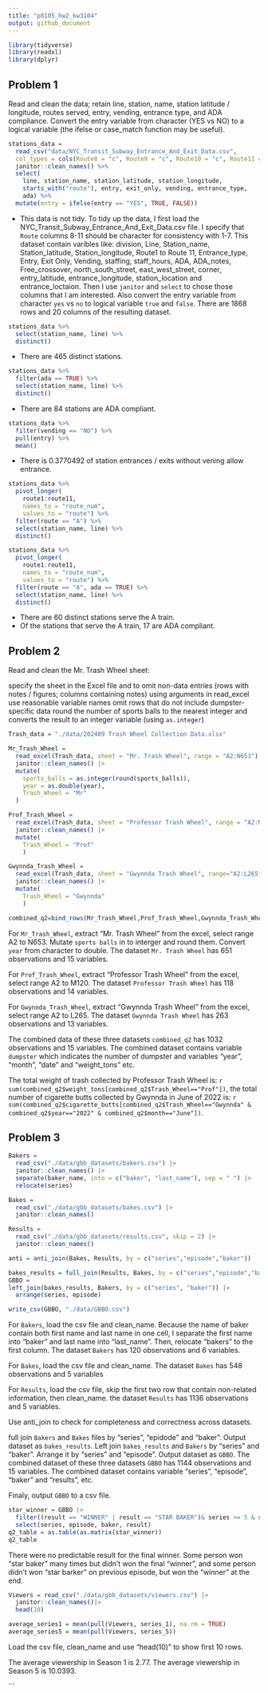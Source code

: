 ```yaml
---
title: "p8105_hw2_kw3104"
output: github_document
---
```


```r
library(tidyverse)
library(readxl)
library(dplyr)
```

## Problem 1
Read and clean the data; retain line, station, name, station latitude / longitude, routes served, entry, vending, entrance type, and ADA compliance. Convert the entry variable from character (YES vs NO) to a logical variable (the ifelse or case_match function may be useful).

```r
stations_data = 
  read_csv("data/NYC_Transit_Subway_Entrance_And_Exit_Data.csv", 
  col_types = cols(Route8 = "c", Route9 = "c", Route10 = "c", Route11 = "c")) %>% 
  janitor::clean_names() %>% 
  select(
    line, station_name, station_latitude, station_longitude, 
    starts_with("route"), entry, exit_only, vending, entrance_type, 
    ada) %>% 
  mutate(entry = ifelse(entry == "YES", TRUE, FALSE))
```
* This data is not tidy. To tidy up the data, I first load the NYC_Transit_Subway_Entrance_And_Exit_Data.csv file. I specify that `Route` columns 8-11 should be character for consistency with 1-7.  This dataset contain varibles like: division, Line, Station_name, Station_latitude, Station_longitude, Route1 to Route 11, Entrance_type, Entry, Exit Only, Vending, staffing, staff_hours, ADA, ADA_notes, Free_crossover, north_south_street, east_west_street, corner, entry_latitude, entrance_longitude, station_location and entrance_loctaion. Then I use `janitor` and `select` to chose those columns that I am interested. Also convert the entry variable from character `yes` vs `no` to logical variable `true` and `false`. There are 1868 rows and 20 columns of the resulting dataset. 


```r
stations_data %>%  
  select(station_name, line) %>%  
  distinct()
```
* There are 465 distinct stations.

```r
stations_data %>%  
  filter(ada == TRUE) %>%  
  select(station_name, line) %>%  
  distinct()
```
* There are 84 stations are ADA compliant.

```r
stations_data %>%  
  filter(vending == "NO") %>% 
  pull(entry) %>%  
  mean()
```
* There is 0.3770492 of station entrances / exits without vening allow entrance.

```r
stations_data %>%  
  pivot_longer(
    route1:route11,
    names_to = "route_num",
    values_to = "route") %>% 
  filter(route == "A") %>%  
  select(station_name, line) %>% 
  distinct()

stations_data %>%  
  pivot_longer(
    route1:route11,
    names_to = "route_num",
    values_to = "route") %>%  
  filter(route == "A", ada == TRUE) %>% 
  select(station_name, line) %>%  
  distinct()
```
* There are 60 distinct stations serve the A train.
* Of the stations that serve the A train, 17 are ADA compliant. 


## Problem 2
Read and clean the Mr. Trash Wheel sheet:

specify the sheet in the Excel file and to omit non-data entries (rows with notes / figures; columns containing notes) using arguments in read_excel
use reasonable variable names
omit rows that do not include dumpster-specific data
round the number of sports balls to the nearest integer and converts the result to an integer variable (using `as.integer`)

```r
Trash_data = "./data/202409 Trash Wheel Collection Data.xlsx"

Mr_Trash_Wheel = 
  read_excel(Trash_data, sheet = "Mr. Trash Wheel", range = "A2:N653") |> 
  janitor::clean_names() |>
  mutate(
    sports_balls = as.integer(round(sports_balls)),
    year = as.double(year),
    Trash_Wheel = "Mr"
  )

Prof_Trash_Wheel = 
  read_excel(Trash_data, sheet = "Professor Trash Wheel", range = "A2:M120") |>
  janitor::clean_names() |>
  mutate(
    Trash_Wheel = "Prof"
    )

Gwynnda_Trash_Wheel = 
  read_excel(Trash_data, sheet = "Gwynnda Trash Wheel", range="A2:L265") |>
  janitor::clean_names() |>
  mutate(
    Trash_Wheel = "Gwynnda"
    )

combined_q2=bind_rows(Mr_Trash_Wheel,Prof_Trash_Wheel,Gwynnda_Trash_Wheel)
```
For `Mr_Trash_Wheel`, extract "Mr. Trash Wheel" from the excel, select range A2 to N653. Mutate `sports balls` in to interger and round them. Convert `year` from character to double. The dataset `Mr. Trash Wheel` has 651 observations and 15 variables. 

For `Prof_Trash_Wheel`, extract "Professor Trash Wheel" from the excel, select range A2 to M120.
The dataset `Professor Trash Wheel` has 118 observations and 14 variables.

For `Gwynnda_Trash_Wheel`, extract "Gwynnda Trash Wheel" from the excel, select range A2 to L265.
The dataset `Gwynnda Trash Wheel` has 263 observations and 13 variables.

The combined data of these three datasets `combined_q2` has 1032 observations and 15 variables. The combined dataset contains variable `dumpster` which indicates the number of dumpster and variables "year", "month", "date" and "weight_tons" etc. 

The total weight of trash collected by Professor Trash Wheel is: `r sum(combined_q2$weight_tons[combined_q2$Trash_Wheel=="Prof"])`, the total number of cigarette butts collected by Gwynnda in June of 2022 is: `r sum(combined_q2$cigarette_butts[combined_q2$Trash_Wheel=="Gwynnda" & combined_q2$year=="2022" & combined_q2$month=="June"])`.


## Problem 3
```r
Bakers = 
  read_csv("./data/gbb_datasets/bakers.csv") |>
  janitor::clean_names() |>
  separate(baker_name, into = c("baker", "last_name"), sep = " ") |>
  relocate(series)

Bakes = 
  read_csv("./data/gbb_datasets/bakes.csv") |>
  janitor::clean_names()

Results = 
  read_csv("./data/gbb_datasets/results.csv", skip = 2) |>
  janitor::clean_names()

anti = anti_join(Bakes, Results, by = c("series","episode","baker"))

bakes_results = full_join(Results, Bakes, by = c("series","episode","baker")) 
GBBO = 
left_join(bakes_results, Bakers, by = c("series", "baker")) |>
  arrange(series, episode)

write_csv(GBBO, "./data/GBBO.csv")
```

For `Bakers`, load the csv file and clean_name. Because the name of baker contain both first name and last name in one cell, I separate the first name into "baker" and last name into "last_name". Then, relocate "bakers" to the first column. The dataset `Bakers` has 120 observations and 6 variables.

For `Bakes`, load the csv file and clean_name. The dataset `Bakes` has 548 observations and 5 variables

For `Results`, load the csv file, skip the first two row that contain non-related information, then clean_name. the dataset `Results` has 1136 observations and 5 variables.

Use anti_join to check for completeness and correctness across datasets. 

full join `Bakers` and `Bakes` files by "series", "epidode" and "baker". Output dataset as `bakes_results`.
Left join `bakes_results` and `Bakers` by "series" and "baker". Arrange it by "series" and "episode". Output dataset as `GBBO`. The combined dataset of these three datasets `GBBO` has 1144 observations and 15 variables. The combined dataset contains variable "series", "episode", "baker" and "results", etc. 

Finaly, output `GBBO` to a csv file. 


```r
star_winner = GBBO |>
  filter((result == "WINNER" | result == "STAR BAKER")& series >= 5 & series <= 10) |>
  select(series, episode, baker, result) 
q2_table = as.table(as.matrix(star_winner))
q2_table
```

There were no predictable result for the final winner. Some person won "star baker" many times but didn't won the final "winner", and some person didn't won "star barker" on previous episode, but won the "winner" at the end. 

```r
Viewers = read_csv("./data/gbb_datasets/viewers.csv") |>
  janitor::clean_names()|>
  head(10)

average_series1 = mean(pull(Viewers, series_1), na.rm = TRUE)
average_series5 = mean(pull(Viewers, series_5))
```

Load the csv file, clean_name and use "head(10)" to show first 10 rows. 

The average viewership in Season 1 is 2.77.
The average viewership in Season 5 is 10.0393. 


  
  
  
  
```

